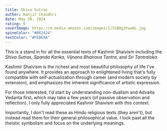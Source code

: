 ```yaml
---
title: Shiva Sutras
author: Ranjit Chaudhri
date: May 30, 2024
rating: 9
coverImage: https://m.media-amazon.com/images/I/51B8g3twe6L.jpg
spineColor: "#B62424"
textColor: "#FEBE8A"
---
```


This is a stand in for all the essential texts of Kashmir Shaivism including the _Shiva Sutras_, _Spanda Karika_, _Vijnana Bhairava Tantra_, and _Sri Tantraloka_.

Kashmir Shaivism is the richest and most beautiful philosophy of life I've found anywhere. It provides an approach to enlightened living that's fully compatible with self-actualization through career (and modern society by extension), and emphasizes the inherent significance of artistic expression.

For those interested, I'd start by understanding non-dualism and Advaita Vedanta first, which may take a few years (of passive observation and reflection). I only fully appreciated Kashmir Shaivism with this context.

Importantly, I don't read these as Hindu religious texts (they aren't), but instead read them for their general philosophical value. I look past all the theistic symbolism and focus on the underlying meanings.
